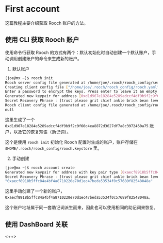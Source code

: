 # First account

这篇教程主要介绍获取 Rooch 账户的方法。

## 使用 CLI 获取 Rooch 账户

使用命令行获取 Rooch 的方式有两个：默认初始化时自动创建一个默认账户，手动调用创建账户的命令来生成新的账户。

1. 默认账户

```bash
[joe@mx ~]$ rooch init
Rooch server config file generated at /home/joe/.rooch/rooch_config/server.yaml
Creating client config file ["/home/joe/.rooch/rooch_config/rooch.yaml"] with rooch native validator.
Enter a password to encrypt the keys. Press enter to leave it an empty password:
Generated new keypair for address [0xd1d967e18284e5289adccf4df9b9f2c9f60c4ea8872d3027df7a8c3972460a75]
Secret Recovery Phrase : [trust please grit chief ankle brick bean level infant embark chronic zebra]
Rooch client config file generated at /home/joe/.rooch/rooch_config/rooch.yaml
null
```

这里生成了一个 `0xd1d967e18284e5289adccf4df9b9f2c9f60c4ea8872d3027df7a8c3972460a75` 账户，以及它的恢复短语（助记词）。

这个是使用 `rooch init` 初始化 Rooch 配置时生成的账户，账户存储在 `$HOME/.rooch/rooch_config/rooch.keystore` 里。

2. 手动创建

```bash
[joe@mx ~]$ rooch account create
Generated new keypair for address with key pair type [0xaecf8918b5ffc84a4bf4a8710220e70d1ec47beda53534f0c57689f82548048a]
Secret Recovery Phrase : [trust please grit chief ankle brick bean level infant embark chronic zebra]
"0xaecf8918b5ffc84a4bf4a8710220e70d1ec47beda53534f0c57689f82548048a"
```

这里手动创建了一个新的账户，`0xaecf8918b5ffc84a4bf4a8710220e70d1ec47beda53534f0c57689f82548048a`。

这个账户地址属于同一套助记词派生而来，因此也可以使用相同的助记词来恢复。

## 使用 DashBoard 关联
<++>
